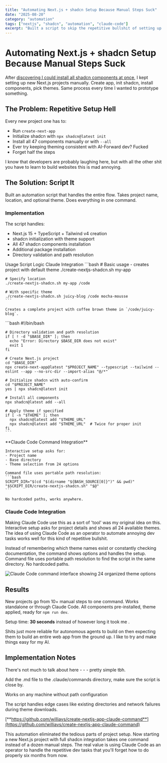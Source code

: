 ```yaml
---
title: "Automating Next.js + shadcn Setup Because Manual Steps Suck"
date: "2025-08-20"
category: "automation"
tags: ["nextjs", "shadcn", "automation", "claude-code"]
excerpt: "Built a script to skip the repetitive bullshit of setting up Next.js projects with all shadcn components"
---
```



# Automating Next.js + shadcn Setup Because Manual Steps Suck

After [discovering I could install all shadcn components at once](https://willyv3.com/blog/43dcbe55-3245-4af6-8078-a00d02089e97), I kept setting up new Next.js projects manually. Create app, init shadcn, install components, pick themes. Same process every time I wanted to prototype something.


## The Problem: Repetitive Setup Hell

Every new project one has to:
- Run `create-next-app` 
- Initialize shadcn with `npx shadcn@latest init`
- Install all 47 components manually or with `--all`
- Ever try keeping theming consistent with AI-Forward dev? Fucked
- Forget half the steps

<Alert>
  <AlertDescription>
    I know that developers are probably laughing here, but with all the other shit you have to learn to build websites this is mad annoying. 
  </AlertDescription>
</Alert>

## The Solution: Script It

Built an automation script that handles the entire flow. Takes project name, location, and optional theme. Does everything in one command.

### Implementation

The script handles:
- Next.js 15 + TypeScript + Tailwind v4 creation
- shadcn initialization with theme support
- All 47 shadcn components installation
- Additional package installation
- Directory validation and path resolution

<Tabs defaultValue="usage">
  <TabsList>
    <TabsTrigger value="usage">Usage</TabsTrigger>
    <TabsTrigger value="script">Script Logic</TabsTrigger>
    <TabsTrigger value="claude">Claude Integration</TabsTrigger>
  </TabsList>
  
  <TabsContent value="usage">
    ```bash
    # Basic usage - creates project with default theme
    ./create-nextjs-shadcn.sh my-app
    
    # Specify location
    ./create-nextjs-shadcn.sh my-app /code
    
    # With specific theme
    ./create-nextjs-shadcn.sh juicy-blog /code mocha-mousse
    ```
    
    Creates a complete project with coffee brown theme in `/code/juicy-blog`.
  </TabsContent>
  
  <TabsContent value="script">
    ```bash
    #!/bin/bash
    
    # Directory validation and path resolution
    if [ ! -d "$BASE_DIR" ]; then
      echo "Error: Directory $BASE_DIR does not exist"
      exit 1
    fi
    
    # Create Next.js project
    cd "$BASE_DIR"
    npx create-next-app@latest "$PROJECT_NAME" --typescript --tailwind --eslint --app --no-src-dir --import-alias "@/*"
    
    # Initialize shadcn with auto-confirm
    cd "$PROJECT_NAME"
    yes | npx shadcn@latest init
    
    # Install all components
    npx shadcn@latest add --all
    
    # Apply theme if specified
    if [ -n "$THEME" ]; then
      npx shadcn@latest add "$THEME_URL"
      npx shadcn@latest add "$THEME_URL"  # Twice for proper init
    fi
    ```
  </TabsContent>
  
  <TabsContent value="claude">
    **Claude Code Command Integration**
    
    Interactive setup asks for:
    - Project name
    - Base directory 
    - Theme selection from 24 options
    
    Command file uses portable path resolution:
    ```bash
    SCRIPT_DIR="$(cd "$(dirname "${BASH_SOURCE[0]}")" && pwd)"
    "$SCRIPT_DIR/create-nextjs-shadcn.sh" "$@"
    ```
    
    No hardcoded paths, works anywhere.
  </TabsContent>
</Tabs>

### Claude Code Integration

Making Claude Code use this as a sort of 'tool' was my original idea on this. Interactive setup asks for project details and shows all 24 available themes. The idea of using Claude Code as an operator to automate annoying dev tasks works well for this kind of repetitive bullshit.

Instead of remembering which theme names exist or constantly checking documentation, the command shows options and handles the setup. Command file uses portable path resolution to find the script in the same directory. No hardcoded paths. 

![Claude Code command interface showing 24 organized theme options](/ccscriptdemo.png)

## Results

New projects go from 10+ manual steps to one command. Works standalone or through Claude Code. All components pre-installed, theme applied, ready for `npm run dev`.

Setup time: **30 seconds** instead of however long it took me .

Shits just more reliable for autonomous agents to build on then expecting them to build an entire web app from the ground up. I like to try and make things easy for my AI. 

## Implementation Notes

There's not much to talk about here - - - pretty simple tbh.

Add the .md file to the .claude/commands directory, make sure the script is close by. 

Works on any machine without path configuration

The script handles edge cases like existing directories and network failures during theme downloads.

[**https://github.com/williavs/create-nextjs-app-claude-command**](https://github.com/williavs/create-nextjs-app-claude-command)

This automation eliminated the tedious parts of project setup. Now starting a new Next.js project with full shadcn integration takes one command instead of a dozen manual steps. The real value is using Claude Code as an operator to handle the repetitive dev tasks that you'll forget how to do properly six months from now.